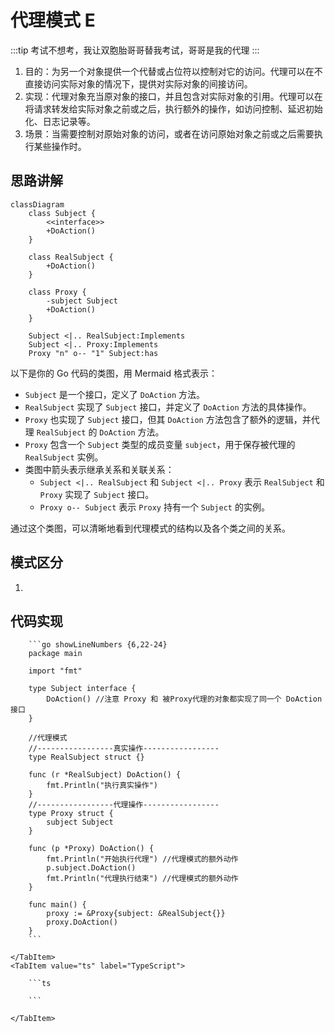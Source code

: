 
# 代理模式 E
:::tip
考试不想考，我让双胞胎哥哥替我考试，哥哥是我的代理
:::

1. 目的：为另一个对象提供一个代替或占位符以控制对它的访问。代理可以在不直接访问实际对象的情况下，提供对实际对象的间接访问。
2. 实现：代理对象充当原对象的接口，并且包含对实际对象的引用。代理可以在将请求转发给实际对象之前或之后，执行额外的操作，如访问控制、延迟初始化、日志记录等。
3. 场景：当需要控制对原始对象的访问，或者在访问原始对象之前或之后需要执行某些操作时。

## 思路讲解

```mermaid
classDiagram
    class Subject {
        <<interface>>
        +DoAction()
    }

    class RealSubject {
        +DoAction()
    }

    class Proxy {
        -subject Subject
        +DoAction()
    }

    Subject <|.. RealSubject:Implements
    Subject <|.. Proxy:Implements
    Proxy "n" o-- "1" Subject:has
```

以下是你的 Go 代码的类图，用 Mermaid 格式表示：


- `Subject` 是一个接口，定义了 `DoAction` 方法。
- `RealSubject` 实现了 `Subject` 接口，并定义了 `DoAction` 方法的具体操作。
- `Proxy` 也实现了 `Subject` 接口，但其 `DoAction` 方法包含了额外的逻辑，并代理 `RealSubject` 的 `DoAction` 方法。
- `Proxy` 包含一个 `Subject` 类型的成员变量 `subject`，用于保存被代理的 `RealSubject` 实例。
- 类图中箭头表示继承关系和关联关系：
  - `Subject <|.. RealSubject` 和 `Subject <|.. Proxy` 表示 `RealSubject` 和 `Proxy` 实现了 `Subject` 接口。
  - `Proxy o-- Subject` 表示 `Proxy` 持有一个 `Subject` 的实例。

通过这个类图，可以清晰地看到代理模式的结构以及各个类之间的关系。

## 模式区分
1. 


## 代码实现

<Tabs>
    <TabItem value="golang" label="Golang">

        ```go showLineNumbers {6,22-24}
        package main

        import "fmt"

        type Subject interface {
            DoAction() //注意 Proxy 和 被Proxy代理的对象都实现了同一个 DoAction 接口
        }

        //代理模式
        //-----------------真实操作-----------------
        type RealSubject struct {}

        func (r *RealSubject) DoAction() {
            fmt.Println("执行真实操作")
        }
        //-----------------代理操作-----------------
        type Proxy struct {
            subject Subject
        }

        func (p *Proxy) DoAction() {
            fmt.Println("开始执行代理") //代理模式的额外动作
            p.subject.DoAction()
            fmt.Println("代理执行结束") //代理模式的额外动作
        }

        func main() {
            proxy := &Proxy{subject: &RealSubject{}}
            proxy.DoAction()
        }
        ```

    </TabItem>
    <TabItem value="ts" label="TypeScript">

        ```ts
        
        ```

    </TabItem>
</Tabs>



